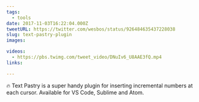 ```yaml
---
tags:
  - tools
date: 2017-11-03T16:22:04.000Z
tweetURL: https://twitter.com/wesbos/status/926484635437228038
slug: text-pastry-plugin
images:

videos:
  - https://pbs.twimg.com/tweet_video/DNuIv6_U8AAE3fQ.mp4
links:

---
```

🔥 Text Pastry is a super handy plugin for inserting incremental numbers at each cursor. Available for VS Code, Sublime and Atom.
